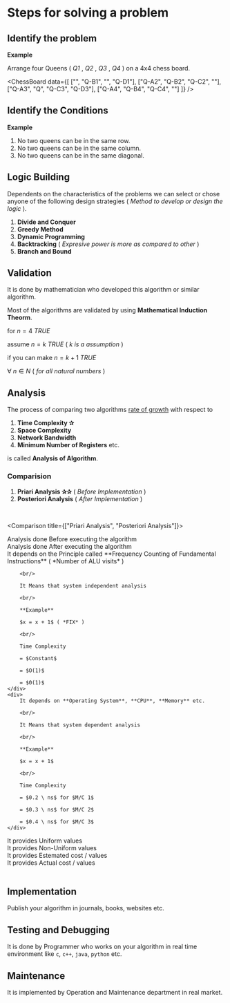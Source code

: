 # Steps for solving a problem

## Identify the problem

**Example**

Arrange four Queens ( *Q1* , *Q2* , *Q3* , *Q4* ) on a 4x4 chess board.

<ChessBoard data={[
    ["", "Q-B1", "", "Q-D1"],
    ["Q-A2", "Q-B2", "Q-C2", ""],
    ["Q-A3", "Q", "Q-C3", "Q-D3"],
    ["Q-A4", "Q-B4", "Q-C4", ""]
]} />

## Identify the Conditions

**Example**

1. No two queens can be in the same row.
2. No two queens can be in the same column.
3. No two queens can be in the same diagonal.

## Logic Building

Dependents on the characteristics of the problems
we can select or chose anyone of the following
design strategies ( *Method to develop or design the logic* ).

1. **Divide and Conquer**
2. **Greedy Method**
3. **Dynamic Programming**
4. **Backtracking** ( *Expresive power is more as compared to other* )
5. **Branch and Bound**

## Validation

It is done by mathematician who developed this algorithm or similar algorithm.

Most of the algorithms are validated by using **Mathematical Induction Theorm**.

for $n = 4$ $TRUE$

assume $n = k$ $TRUE$ ( *$k$ is a assumption* )

if you can make $n = k + 1$ $TRUE$

$∀ \ n ∈ N$ ( *for all natural numbers* )

## Analysis

The process of comparing two algorithms <u>rate of growth</u> with respect to

1. **Time Complexity ✰**
2. **Space Complexity**
3. **Network Bandwidth**
4. **Minimum Number of Registers** etc.

is called **Analysis of Algorithm**.

### Comparision

1. **Priari Analysis ✰✰** ( *Before Implementation* )
2. **Posteriori Analysis** ( *After Implementation* )

<br/>

<Comparison title={["Priari Analysis", "Posteriori Analysis"]}>
<div>
    <div>
        Analysis done Before executing the algorithm
    </div>
    <div>
        Analysis done After executing the algorithm
    </div>
</div>
<div>
    <div>
        It depends on the Principle called **Frequency Counting of Fundamental Instructions** ( *Number of ALU visits* )

        <br/>

        It Means that system independent analysis

        <br/>

        **Example**

        $x = x + 1$ ( *FIX* )

        <br/>

        Time Complexity

        = $Constant$

        = $O(1)$

        = $Θ(1)$
    </div>
    <div>
        It depends on **Operating System**, **CPU**, **Memory** etc.

        <br/>

        It Means that system dependent analysis

        <br/>

        **Example**

        $x = x + 1$

        <br/>

        Time Complexity

        = $0.2 \ ns$ for $M/C 1$

        = $0.3 \ ns$ for $M/C 2$

        = $0.4 \ ns$ for $M/C 3$
    </div>
</div>
<div>
    <div>
        It provides Uniform values
    </div>
    <div>
        It provides Non-Uniform values
    </div>
</div>
<div>
    <div>
        It provides Estemated cost / values
    </div>
    <div>
        It provides Actual cost / values
    </div>
</div>
</Comparison>

<br/>

## Implementation

Publish your algorithm in journals, books, websites etc.

## Testing and Debugging

It is done by Programmer who works on your algorithm in real time environment like `c`, `c++`, `java`, `python` etc.

## Maintenance

It is implemented by Operation and Maintenance department in real market.